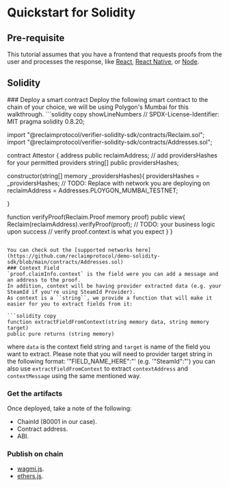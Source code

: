 
# Quickstart for Solidity
## Pre-requisite
This tutorial assumes that you have a frontend that requests proofs from the user and processes the response, like [React](/js/frontend-example), [React Native](/react-native), or [Node](/js/backend-example).

## Solidity 
<Steps>
### Deploy a smart contract
Deploy the following smart contract to the chain of your choice, we will be using Polygon's Mumbai for this walkthrough.
```solidity copy showLineNumbers
// SPDX-License-Identifier: MIT
pragma solidity 0.8.20;
 
 
import "@reclaimprotocol/verifier-solidity-sdk/contracts/Reclaim.sol";
import "@reclaimprotocol/verifier-solidity-sdk/contracts/Addresses.sol";
 
 
contract Attestor {
   address public reclaimAddress;
   // add providersHashes for your permitted providers
   string[] public providersHashes;

   constructor(string[] memory _providersHashes){
      providersHashes = _providersHashes;
        // TODO: Replace with network you are deploying on
      reclaimAddress = Addresses.PLOYGON_MUMBAI_TESTNET; 
 
   }  
 
   function verifyProof(Reclaim.Proof memory proof) public view{
       Reclaim(reclaimAddress).verifyProof(proof);
       // TODO: your business logic upon success
       // verify proof.context is what you expect
   }
}
```

You can check out the [supported networks here](https://github.com/reclaimprotocol/demo-solidity-sdk/blob/main/contracts/Addresses.sol)
### Context Field
`proof.claimInfo.context` is the field were you can add a message and an address to the proof.
In addition, context will be having provider extracted data (e.g. your SteamId if you're using SteamId Provider).
As context is a ``string``, we provide a function that will make it easier for you to extract fields from it:

```solidity copy
function extractFieldFromContext(string memory data, string memory target)
public pure returns (string memory)
  ```
where ``data`` is the context field string and ``target`` is name of the field you want to extract.
<Callout type='warning'>
  Please note that you will need to provider target string in the following format: '"FIELD_NAME_HERE":"' (e.g. '"SteamId":"')
</Callout>
<Callout type='info'>
  you can also use `extractFieldFromContext` to extract `contextAddress` and `contextMessage` using the same mentioned way. 
</Callout>
### Get the artifacts
Once deployed, take a note of the following:
  - ChainId (80001 in our case).
  - Contract address.
  - ABI.

### Publish on chain
  - [wagmi.js](./wagmi).
  - [ethers.js]().


</Steps>